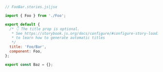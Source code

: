 ```js
// FooBar.stories.js|jsx

import { Foo } from './Foo';

export default {
  /* 👇 The title prop is optional.
   * See https://storybook.js.org/docs/configure/#configure-story-loading
   * to learn how to generate automatic titles
   */
  title: 'Foo/Bar',
  component: Foo,
};

export const Baz = {};
```
